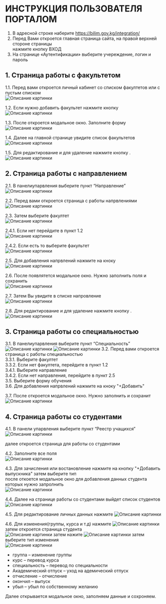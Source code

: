 # ИНСТРУКЦИЯ ПОЛЬЗОВАТЕЛЯ ПОРТАЛОМ

1. В адресной строке наберите https://bilim.gov.kg/integration/
2. Перед Вами откроется главная страница сайта, на правой верхней стороне страницы  
нажмите кнопку ВХОД
3. На странице «Аутентификации» выберите учереждение, логин и пароль

## 1. Страница работы с факультетом

1.1. Перед вами откроется личный кабинет со списком факултетов или с пустым списком  
![Описание картинки](/img/student/pic1.1.png)

1.2. Если нужно добавить факультет нажмите кнопку  ![Описание картинки](/img/student/button.png)

1.3. После откроется модальное окно. Заполните форму  
![Описание картинки](/img/student/pic1.3.png)

1.4. Далее на главной странице увидите список факультетов  
![Описание картинки](/img/student/pic1.4.png)

1.5. Для редактирование и для удаление нажмите кнопку .    
![Описание картинки](/img/student/buttons.png)

## 2. Страница работы с направлением

2.1. В панелиупарвления выберите пункт “Направление”  
![Описание картинки](/img/student/pic2.1.png)

2.2. Перед вами откроется страница с работы напрвлениями  
![Описание картинки](/img/student/pic2.2.png)

2.3. Затем выберите факултет  
![Описание картинки](/img/student/pic2.3.png)

2.4.1. Если нет перейдите в пункт 1.2  
![Описание картинки](/img/student/pic2.4.1.png)

2.4.2. Если есть то выберите факультет  
![Описание картинки](/img/student/pic2.4.2.png)

2.5. Для добавления напрвлений нажмите на кноку  
![Описание картинки](/img/student/pic2.5.png)

2.6. После появлятется модальное окно. Нужно заполнить поля и сохранить  
![Описание картинки](/img/student/pic2.6.png)

2.7. Затем Вы увидите в списке напровление  
![Описание картинки](/img/student/pic2.7.png)

2.8. Для редактирование и для удаление  нажмите кнопку . 
![Описание картинки](/img/student/buttons.png)


## 3. Страница работы со специальностью

3.1. В панелиупарвления выберите пункт “Специальность”  
![Описание картинки](/img/student/pic3.1.png)
![Описание картинки](/img/student/pic3.1.1.png)
3.2. Перед вами откроется страница с работы специальностью  
3.3.1. Выберите факултет  
3.3.2. Если нет факултета, перейдите в пункт 1.2  
3.4.1. Выберите направление  
3.4.2. Если нет направления, перейдите в пункт 2.5  
3.5. Выберите форму обучения  
3.6. Для добавления напрвлений нажмите на кноку "+Добавить"
 
3.7. После откроется модальное окно. Нужно заполнить и сохранит  
![Описание картинки](/img/student/pic3.7.png)


## 4. Страница работы со студентами

4.1. В панели упарвления выберите пункт “Реестр учащихся”  
![Описание картинки](/img/student/pic4.1.png)

далее откроется страница для работы со студентами  

4.2. Заполните все поля  
![Описание картинки](/img/student/pic4.2.png)

4.3. Для зачисления или востановление нажмите на кнопку  "+Добавить выпускника"
затем выберите тип  
после откоется модальное окно для добавления данных студента  
которых нужно запролнить  
![Описание картинки](/img/student/pic4.3.png)

4.4. Далее на странице работы со студентами выйдет список студентов  
![Описание картинки](/img/student/pic4.4.png)

4.5. Для редактирование личных данных нажмите   ![Описание картинки](/img/student/reduct.png)

4.6. Для изменения(группы, курса и т.д) нажмите  ![Описание картинки](/img/student/change.png) 
затем откроется страница студента  
 ![Описание картинки](/img/student/pic4.6.png)
затем нажите   ![Описание картинки](/img/student/reduct.png)
затем выберите тип изменения  
 ![Описание картинки](/img/student/pic4.7.png)
- группа – изменение группы  
- курс – перевод курса  
- специальность – перевод по специальности  
- Академический отпуск – уход на адемический отпуск  
- отчисление – отчисление  
- окончил – выпуск  
- убыл – убыл по собственному желанию  

Далее открывается модальное окно, заполняем данные и сохроняем.

